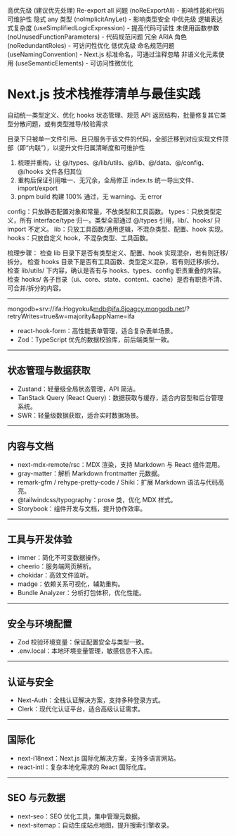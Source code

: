 高优先级 (建议优先处理)
Re-export all 问题 (noReExportAll) - 影响性能和代码可维护性
隐式 any 类型 (noImplicitAnyLet) - 影响类型安全
中优先级
逻辑表达式复杂度 (useSimplifiedLogicExpression) - 提高代码可读性
未使用函数参数 (noUnusedFunctionParameters) - 代码规范问题
冗余 ARIA 角色 (noRedundantRoles) - 可访问性优化
低优先级
命名规范问题 (useNamingConvention) - Next.js 标准命名，可通过注释忽略
非语义化元素使用 (useSemanticElements) - 可访问性微优化

# Next.js 技术栈推荐清单与最佳实践

自动统一类型定义、优化 hooks 状态管理、规范 API 返回结构，批量修复其它类型分散问题，或有类型推导/校验需求

目录下只被单一文件引用、且只服务于该文件的代码，全部迁移到对应实现文件顶部（即“内联”），以提升文件归属清晰度和可维护性

1. 梳理并重构，让 @/types、@/lib/utils、@/lib、@/data、@/config、@/hooks 文件各归其位
2. 重构后保证引用唯一、无冗余，全局修正 index.ts 统一导出文件、import/export
3. pnpm build 构建 100% 通过，无 warning、无 error

config：只放静态配置对象和常量，不放类型和工具函数。
types：只放类型定义，所有 interface/type 归一。类型全部通过 @/types 引用，lib/、hooks/ 只 import 不定义。
lib：只放工具函数/通用逻辑，不混杂类型、配置、hook 实现。
hooks：只放自定义 hook，不混杂类型、工具函数。

梳理步骤：
检查 lib 目录下是否有类型定义、配置、hook 实现混杂，若有则迁移/拆分。
检查 hooks 目录下是否有工具函数、类型定义混杂，若有则迁移/拆分。
检查 lib/utils/ 下内容，确认是否有与 hooks、types、config 职责重叠的内容。
检查 hooks/ 各子目录（ui、core、state、content、cache）是否有职责不清、可合并/拆分的内容。

---

mongodb+srv://ifa:Hogyoku&mdb@ifa.8joagcy.mongodb.net/?retryWrites=true&w=majority&appName=ifa


- react-hook-form：高性能表单管理，适合复杂表单场景。
- Zod：TypeScript 优先的数据校验库，前后端类型一致。

---

## 状态管理与数据获取

- Zustand：轻量级全局状态管理，API 简洁。
- TanStack Query (React Query)：数据获取与缓存，适合内容型和后台管理系统。
- SWR：轻量级数据获取，适合实时数据场景。

---

## 内容与文档

- next-mdx-remote/rsc：MDX 渲染，支持 Markdown 与 React 组件混用。
- gray-matter：解析 Markdown frontmatter 元数据。
- remark-gfm / rehype-pretty-code / Shiki：扩展 Markdown 语法与代码高亮。
- @tailwindcss/typography：prose 类，优化 MDX 样式。
- Storybook：组件开发与文档，提升协作效率。

---

## 工具与开发体验

- immer：简化不可变数据操作。
- cheerio：服务端网页解析。
- chokidar：高效文件监听。
- madge：依赖关系可视化，辅助重构。
- Bundle Analyzer：分析打包体积，优化性能。

---

## 安全与环境配置

- Zod 校验环境变量：保证配置安全与类型一致。
- .env.local：本地环境变量管理，敏感信息不入库。

---

## 认证与安全

- Next-Auth：全栈认证解决方案，支持多种登录方式。
- Clerk：现代化认证平台，适合高级认证需求。

---

## 国际化

- next-i18next：Next.js 国际化解决方案，支持多语言网站。
- react-intl：复杂本地化需求的 React 国际化库。

---

## SEO 与元数据

- next-seo：SEO 优化工具，集中管理元数据。
- next-sitemap：自动生成站点地图，提升搜索引擎收录。